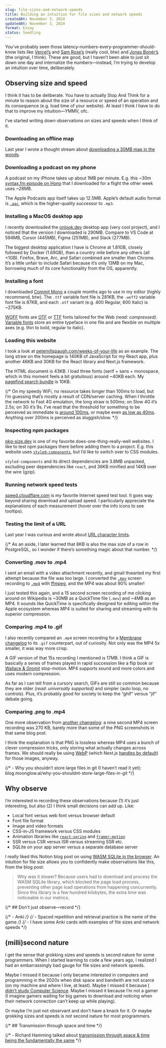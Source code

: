 ```yaml
---
slug: file-sizes-and-network-speeds
title: Building an intuition for file sizes and network speeds
createdAt: November 3, 2024
updatedAt: November 3, 2024
format: Essay
status: Seedling
---
```


You’ve probably seen those latency-numbers-every-programmer-should-know lists like [Vercel’s](https://vercel.com/blog/latency-numbers-every-web-developer-should-know) and [Sam Rose’s](https://samwho.dev/numbers/) (really cool, btw) and [Jonas Bonér’s](https://gist.github.com/jboner/2841832) (the original, I think). These are good, but I haven’t been able to just sit down one day and internalize the numbers—instead, I’m trying to develop an intuition over time, deliberately.

## Observing size and speed

I think it has to be deliberate. You have to actually Stop And Think for a minute to reason about the size of a resource or speed of an operation and its consequence (e.g. load time of your website). At least I think _I_ have to do that to improve my intuition—YMMV, ofc.

I’ve started writing down observations on sizes and speeds when I think of it.

### Downloading an offline map

Last year I wrote a thought stream about [downloading a 30MB map in the woods](/map-in-the-woods).

### Downloading a podcast on my phone

A podcast on my iPhone takes up about 1MB per minute. E.g. this ~30m [syntax.fm episode on Hono](https://syntax.fm/837) that I downloaded for a flight the other week uses ~28MB.

The Apple Podcasts app itself takes up 12.5MB. Apple’s default audio format is [`.aac`](https://en.wikipedia.org/wiki/Advanced_Audio_Coding), which is the higher-quality successor to `.mp3`.

### Installing a MacOS desktop app

I recently downloaded the [onlook.dev](https://onlook.dev/) desktop app (very cool project), and I noticed that the version I downloaded is 290MB. Compare to VS Code at 594MB, Cursor (445MB), Figma (251MB), and Slack (277MB).

The biggest desktop application I have is Chrome at 1.81GB, closely followed by Docker (1.69GB), then a country mile before any others (all \<1GB). Firefox, Brave, Arc, and Safari combined are smaller than Chrome. It’s a little unfair to include Safari because it’s only 13MB on my Mac, borrowing much of its core functionality from the OS, apparently.

### Installing a font

I downloaded [Commit Mono](https://commitmono.com/) a couple months ago to use in my editor (highly recommend, btw). The `.ttf` variable font file is 281KB, the `.woff2` variable font file is 87KB, and each `.otf` variant (e.g. 400 Regular, 600 Italic) is ~275KB.

[WOFF](https://en.wikipedia.org/wiki/Web_Open_Font_Format) fonts are [OTF](https://en.wikipedia.org/wiki/OpenType) or [TTF](https://en.wikipedia.org/wiki/TrueType) fonts tailored for the Web _(read: compressed)_. [Variable fonts](https://en.wikipedia.org/wiki/Variable_font) store an entire typeface in one file and are flexible on multiple axes (e.g. thin to bold, regular to italic).

### Loading this website

I took a look at [petemillspaugh.com/weeks-of-your-life](/weeks-of-your-life) as an example. The long straw on the homepage is 140KB of JavaScript for my React app, plus another 46KB and 30KB for the React library and Next.js framework.

The HTML document is 43KB. I load three fonts (serif + sans + monospace, which in this moment feels a bit gratuitous) around ~40KB each. My [pagefind search bundle](https://www.petemillspaugh.com/nextjs-search-with-pagefind) is 10KB.

{/* On my speedy WiFi, no resource takes longer than 100ms to load, but I’m guessing that’s mostly a result of CDN/server caching. When I throttle the network to Fast 4G emulation, the long straw is 500ms; on Slow 4G it’s 2.5s; on 3G it’s 9s. I’ve read that the threshold for something to be perceived as immediate is [around 100ms](https://x.com/JoshWComeau/status/1837242254315950204), or maybe even [as low as 40ms](https://www.researchgate.net/publication/225761257_Cognitive_processing_and_time_perception). Anything over 200ms is perceived as sluggish/slow. */}

### Inspecting npm packages

[pkg-size.dev](https://pkg-size.dev) is one of my favorite does-one-thing-really-well websites. I like to test npm packages there before adding them to a project. E.g. this website uses [`styled-components`](https://pkg-size.dev/styled-components), but I’d like to switch over to CSS modules.

`styled-components` and its direct dependencies are 3.8MB unpacked, excluding peer dependencies like `react`, and 36KB minified and 14KB over the wire (gzip).

### Running network speed tests

[speed.cloudflare.com](https://speed.cloudflare.com/) is my favorite Internet speed test tool. It goes way beyond sharing download and upload speed. I particularly appreciate the explanations of each measurement (hover over the info icons to see tooltips).

### Testing the limit of a URL

Last year I was curious and wrote about [URL character limits](/url-character-limit).

{/* As an aside, I later learned that 8KB is also the max size of a row in PostgreSQL, so I wonder if there’s something magic about that number. */}

### Converting .mov to .mp4

I sent an email with a video attachment recently, and gmail thwarted my first attempt because the file was too large. I converted the [`.mov`](https://en.wikipedia.org/wiki/QuickTime_File_Format) screen recording to [`.mp4`](https://en.wikipedia.org/wiki/MP4_file_format) with [ffmpeg](https://ffmpeg.org/), and the MP4 was about 90% smaller!

I just tested this again, and a 15 second screen recording of me clicking around on Wikipedia is ~30MB as a QuickTime file (`.mov`) and ~4MB as an MP4. It sounds like QuickTime is specifically designed for editing within the Apple ecosystem whereas MP4 is suited for sharing and streaming with its superior compression.

### Comparing .mp4 to .gif

I also recently compared an `.mp4` screen recording for a [Membrane changelog](https://www.membrane.io/blog/changelog-0.4) to its `.gif` counterpart, out of curiosity. Not only was the MP4 5x smaller, it was way more crisp.

A GIF version of that 15s recording I mentioned is 17MB. I think a GIF is basically a series of frames played in rapid succession like a flip book or [Wallace & Gromit](https://en.wikipedia.org/wiki/Wallace_%26_Gromit) stop-motion. MP4 supports sound and more colors and uses modern compression.

As far as I can tell from a cursory search, GIFs are still so common because they are older _(read: universally supported)_ and simpler (auto loop, no controls). Plus, it’s probably good for society to keep the “ghif” versus “jif” debate going.

### Comparing .png to .mp4

One more observation from [another changelog](https://www.membrane.io/blog/changelog-0.9): a nine second MP4 screen recording was 270 KB, barely more than some of the PNG screenshots in that same blog post.

I think the explanation is that PNG is lossless whereas MP4 uses a bunch of clever compression tricks, only storing what actually changes across frames. We should really be using [WebP](https://en.wikipedia.org/wiki/WebP) (which Next.js [handles by default](/nextjs-automatic-webp)) for those images, anyway.

{/* - Why you shouldn’t store large files in git (I haven’t read it yet): blog.moonglow.ai/why-you-shouldnt-store-large-files-in-git */}

## Why observe

I’m interested in recording these observations because (1) it’s just interesting, but also (2) I think small decisions can add up. Like:

- Local font versus web font versus browser default
- Font file format
- Image and video formats
- CSS-in-JS framework versus CSS modules
- Animation libraries like [`react-spring`](https://pkg-size.dev/react-spring?no-peers) and [`framer-motion`](https://pkg-size.dev/framer-motion?no-peers)
- SSR versus CSR versus ISR versus streaming SSR etc.
- SQLite on your app server versus a separate database server

I really liked this Notion blog post on using [WASM SQLite in the browser](https://www.notion.so/blog/how-we-sped-up-notion-in-the-browser-with-wasm-sqlite). An intuition for file size allows you to confidently make observations like this, from the blog post:

> Why was it slower? Because users had to download and process the WASM SQLite library, which blocked the page load process, preventing other page load operations from happening concurrently. Since this library is a few hundred kilobytes, the extra time was noticeable in our metrics.

{/* ## Don't just observe—record */}

{/* - Anki */}
{/* - Spaced repetition and retrieval practice is the name of the game */}
{/* - I have some Anki cards with examples of file sizes and network speeds */}

## (milli)second nature

I get the sense that grokking sizes and speeds is second nature for some programmers. When I started learning to code a few years ago, I realized I had an embarrassingly bad gauge for file sizes and network speeds.

Maybe I missed it because I only became interested in computers and programming in the 2020s when disk space and bandwith are not scarce (on my machine and where I live, at least). Maybe I missed it because [I didn’t study Computer Science](/should-i-learn-computer-science). Maybe I missed it because I’m not a gamer (I imagine gamers waiting for big games to download and noticing when their network connection can’t keep up while playing).

Or maybe I’m just not observant and don’t have a knack for it. Or maybe grokking sizes and speeds is _not_ second nature for most programmers.

{/* ## Transmission through space and time */}

{/* - Richard Hamming talked about [transmission through space & time being the fundamentally the same](/the-art-of-doing-science-and-engineering#on-transmission-through-time-versus-transmission-through-space-17-126) */}
